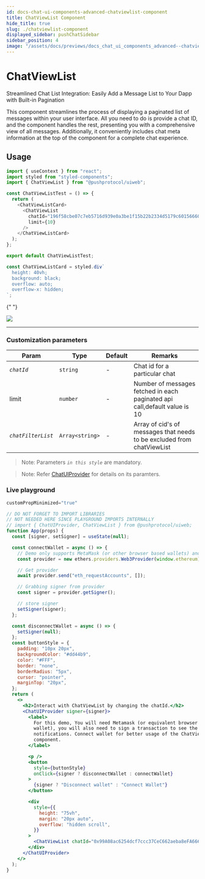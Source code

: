 ```yaml
---
id: docs-chat-ui-components-advanced-chatviewlist-component
title: ChatViewList Component
hide_title: true
slug: ./chatviewlist-component
displayed_sidebar: pushChatSidebar
sidebar_position: 4
image: "/assets/docs/previews/docs_chat_ui_components_advanced--chatviewlist_component.png"
---
```


# ChatViewList

Streamlined Chat List Integration: Easily Add a Message List to Your Dapp with Built-in Pagination

This component streamlines the process of displaying a paginated list of messages within your user interface. All you need to do is provide a chat ID, and the component handles the rest, presenting you with a comprehensive view of all messages. Additionally, it conveniently includes chat meta information at the top of the component for a complete chat experience.


<Head>
  <title>ChatViewList | UI Components (@pushprotocol/uiweb) | Push Chat | Push
    Documentation</title>
</Head>


## Usage

<Tabs className="codetabs" groupId="code-examples">
  <TabItem value="react" attributes={{className: "codetab react"}} default>

```typescript
import { useContext } from "react";
import styled from "styled-components";
import { ChatViewList } from "@pushprotocol/uiweb";

const ChatViewListTest = () => {
  return (
    <ChatViewListCard>
      <ChatViewList
        chatId="196f58cbe07c7eb5716d939e0a3be1f15b22b2334d5179c601566600016860ac"
        limit={10}
      />
    </ChatViewListCard>
  );
};

export default ChatViewListTest;

const ChatViewListCard = styled.div`
  height: 40vh;
  background: black;
  overflow: auto;
  overflow-x: hidden;
`;
```

{" "}

<ModalContainer>
  <img
    src={
      require("/static/assets/docs/chat/ui-components/advanced/integrate-advanced-chatviewlist-component/chat-view-list.png")
        .default
    }
  />
</ModalContainer>

  </TabItem>
</Tabs>

---

### Customization parameters

| Param              | Type            | Default | Remarks                                                                   |
| ------------------ | --------------- | ------- | ------------------------------------------------------------------------- |
| _`chatId`_         | `string`        | -       | Chat id for a particular chat                                             |
| limit              | `number`        | -       | Number of messages fetched in each paginated api call,default value is 10 |
| _`chatFilterList`_ | `Array<string>` | -       | Array of cid's of messages that needs to be excluded from chatViewList    |

> Note: Parameters _`in this style`_ are mandatory.

> Note: Refer [ChatUIProvider](/docs/chat/ui-components/Advanced/ChatUIProvider/) for details on its paramters.

### Live playground

```jsx live
customPropMinimized="true"

// DO NOT FORGET TO IMPORT LIBRARIES
// NOT NEEDED HERE SINCE PLAYGROUND IMPORTS INTERNALLY
// import { ChatUIProvider, ChatViewList } from @pushprotocol/uiweb;
function App(props) {
  const [signer, setSigner] = useState(null);

  const connectWallet = async () => {
    // Demo only supports MetaMask (or other browser based wallets) and gets provider that injects as window.ethereum into each page
    const provider = new ethers.providers.Web3Provider(window.ethereum);

    // Get provider
    await provider.send("eth_requestAccounts", []);

    // Grabbing signer from provider
    const signer = provider.getSigner();

    // store signer
    setSigner(signer);
  };

  const disconnectWallet = async () => {
    setSigner(null);
  };
  const buttonStyle = {
    padding: "10px 20px",
    backgroundColor: "#dd44b9",
    color: "#FFF",
    border: "none",
    borderRadius: "5px",
    cursor: "pointer",
    marginTop: "20px",
  };
  return (
    <>
      <h2>Interact with ChatViewList by changing the chatId.</h2>
      <ChatUIProvider signer={signer}>
        <label>
          For this demo, You will need Metamask (or equivalent browser injected
          wallet), you will also need to sign a transaction to see the
          notifications. Connect wallet for better usage of the ChatViewList
          component.
        </label>

        <p />
        <button
          style={buttonStyle}
          onClick={signer ? disconnectWallet : connectWallet}
        >
          {signer ? "Disconnect wallet" : "Connect Wallet"}
        </button>

        <div
          style={{
            height: "75vh",
            margin: "20px auto",
            overflow: "hidden scroll",
          }}
        >
          <ChatViewList chatId="0x99A08ac6254dcf7ccc37CeC662aeba8eFA666666" />
        </div>
      </ChatUIProvider>
    </>
  );
}
```
